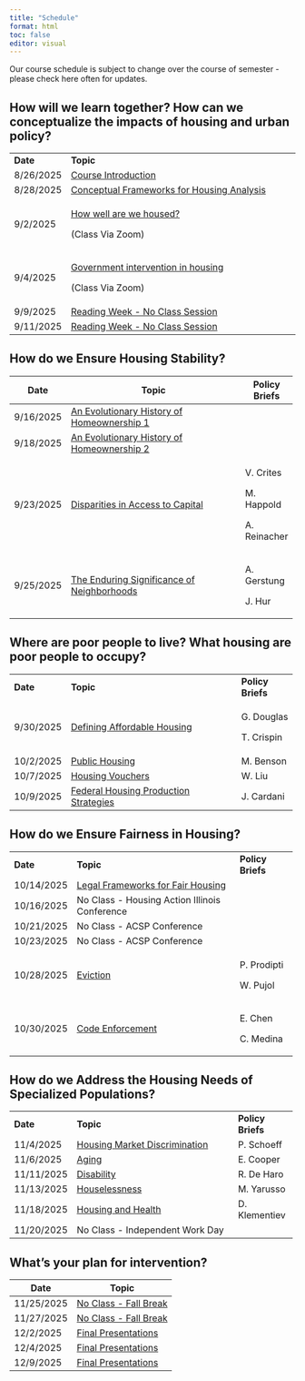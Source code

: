 ```yaml
---
title: "Schedule"
format: html
toc: false
editor: visual
---
```


Our course schedule is subject to change over the course of semester - please check here often for updates.

## How will we learn together? How can we conceptualize the impacts of housing and urban policy?

+--------------+-----------------------------------------------------------------+
| **Date**     | **Topic**                                                       |
+--------------+-----------------------------------------------------------------+
| 8/26/2025    | [Course Introduction](01_introduction.qmd)                      |
+--------------+-----------------------------------------------------------------+
| 8/28/2025    | [Conceptual Frameworks for Housing Analysis](02_conceptual.qmd) |
+--------------+-----------------------------------------------------------------+
| 9/2/2025     | [How well are we housed?](03_housed.qmd)                        |
|              |                                                                 |
|              | (Class Via Zoom)                                                |
+--------------+-----------------------------------------------------------------+
| 9/4/2025     | [Government intervention in housing](04_government.qmd)         |
|              |                                                                 |
|              | (Class Via Zoom)                                                |
+--------------+-----------------------------------------------------------------+
| 9/9/2025     | [Reading Week - No Class Session](05_readingwk.qmd)             |
+--------------+-----------------------------------------------------------------+
| 9/11/2025    | [Reading Week - No Class Session](05_readingwk.qmd)             |
+--------------+-----------------------------------------------------------------+

## How do we Ensure Housing Stability?

+------------+---------------------------------------------------------------------+---------------+
| Date       | Topic                                                               | Policy Briefs |
+============+=====================================================================+===============+
| 9/16/2025  | [An Evolutionary History of Homeownership 1](07_homeownership.qmd)  |               |
+------------+---------------------------------------------------------------------+---------------+
| 9/18/2025  | [An Evolutionary History of Homeownership 2](08_homeownership2.qmd) |               |
+------------+---------------------------------------------------------------------+---------------+
| 9/23/2025  | [Disparities in Access to Capital](09_homeownership3)               | V. Crites     |
|            |                                                                     |               |
|            |                                                                     | M. Happold    |
|            |                                                                     |               |
|            |                                                                     | A. Reinacher  |
+------------+---------------------------------------------------------------------+---------------+
| 9/25/2025  | [The Enduring Significance of Neighborhoods](10_neighborhoods.qmd)  | A. Gerstung   |
|            |                                                                     |               |
|            |                                                                     | J. Hur        |
+------------+---------------------------------------------------------------------+---------------+

## Where are poor people to live? What housing are poor people to occupy?

+-------------+------------------------------------------------------------+-------------------+
| **Date**    | **Topic**                                                  | **Policy Briefs** |
+-------------+------------------------------------------------------------+-------------------+
| 9/30/2025   | [Defining Affordable Housing](11_affordable.qmd)           | G. Douglas        |
|             |                                                            |                   |
|             |                                                            | T. Crispin        |
+-------------+------------------------------------------------------------+-------------------+
| 10/2/2025   | [Public Housing](12_publichousing.qmd)                     | M. Benson         |
+-------------+------------------------------------------------------------+-------------------+
| 10/7/2025   | [Housing Vouchers](13_fedassisted.qmd)                     | W. Liu            |
+-------------+------------------------------------------------------------+-------------------+
| 10/9/2025   | [Federal Housing Production Strategies](14_production.qmd) | J. Cardani        |
+-------------+------------------------------------------------------------+-------------------+

## How do we Ensure Fairness in Housing?

+-------------+---------------------------------------------------------+-------------------+
| **Date**    | **Topic**                                               | **Policy Briefs** |
+-------------+---------------------------------------------------------+-------------------+
| 10/14/2025  | [Legal Frameworks for Fair Housing](15_fairhousing.qmd) |                   |
+-------------+---------------------------------------------------------+-------------------+
| 10/16/2025  | No Class - Housing Action Illinois Conference           |                   |
+-------------+---------------------------------------------------------+-------------------+
| 10/21/2025  | No Class - ACSP Conference                              |                   |
+-------------+---------------------------------------------------------+-------------------+
| 10/23/2025  | No Class - ACSP Conference                              |                   |
+-------------+---------------------------------------------------------+-------------------+
| 10/28/2025  | [Eviction](19_eviction.qmd)                             | P. Prodipti       |
|             |                                                         |                   |
|             |                                                         | W. Pujol          |
+-------------+---------------------------------------------------------+-------------------+
| 10/30/2025  | [Code Enforcement](20_hsgenv.qmd)                       | E. Chen           |
|             |                                                         |                   |
|             |                                                         | C. Medina         |
+-------------+---------------------------------------------------------+-------------------+

## How do we Address the Housing Needs of Specialized Populations?

+---------------+--------------------------------------------------------+-------------------+
| **Date**      | **Topic**                                              | **Policy Briefs** |
+---------------+--------------------------------------------------------+-------------------+
| 11/4/2025     | [Housing Market Discrimination](21_discrimination.qmd) | P. Schoeff        |
+---------------+--------------------------------------------------------+-------------------+
| 11/6/2025     | [Aging](22_aging.qmd)                                  | E. Cooper         |
+---------------+--------------------------------------------------------+-------------------+
| 11/11/2025    | [Disability](23_disability.qmd)                        | R. De Haro        |
+---------------+--------------------------------------------------------+-------------------+
| 11/13/2025    | [Houselessness](24_houselessness.qmd)                  | M. Yarusso        |
+---------------+--------------------------------------------------------+-------------------+
| 11/18/2025    | [Housing and Health](25_health.qmd)                    | D. Klementiev     |
+---------------+--------------------------------------------------------+-------------------+
| 11/20/2025    | No Class - Independent Work Day                        |                   |
+---------------+--------------------------------------------------------+-------------------+

## What's your plan for intervention?

| Date       | Topic                                       |
|------------|---------------------------------------------|
| 11/25/2025 | [No Class - Fall Break](27_break.qmd)       |
| 11/27/2025 | [No Class - Fall Break](28_break.qmd)       |
| 12/2/2025  | [Final Presentations](29_presentations.qmd) |
| 12/4/2025  | [Final Presentations](30_presentations.qmd) |
| 12/9/2025  | [Final Presentations](31_presentations.qmd) |
